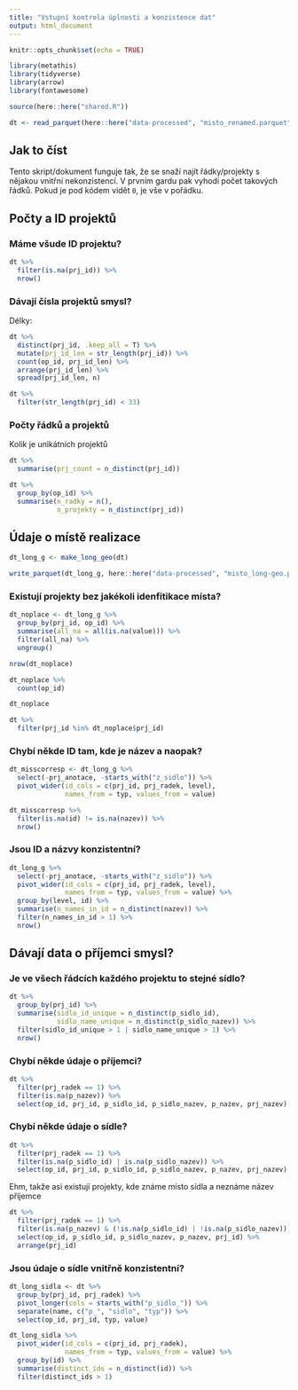 ```yaml
---
title: "Vstupní kontrola úplnosti a konzistence dat"
output: html_document
---
```


```r
knitr::opts_chunk$set(echo = TRUE)

library(metathis)
library(tidyverse)
library(arrow)
library(fontawesome)

source(here::here("shared.R"))
```

```r
dt <- read_parquet(here::here("data-processed", "misto_renamed.parquet"))
```

## Jak to číst

Tento skript/dokument funguje tak, že se snaží najít řádky/projekty s nějakou vnitřní nekonzistencí. V prvním gardu pak vyhodí počet takových řádků. Pokud je pod kódem vidět `0`, je vše v pořádku.

## Počty a ID projektů

### Máme všude ID projektu?

```r
dt %>% 
  filter(is.na(prj_id)) %>% 
  nrow()
```

### Dávají čísla projektů smysl?

Délky:

```r
dt %>% 
  distinct(prj_id, .keep_all = T) %>% 
  mutate(prj_id_len = str_length(prj_id)) %>% 
  count(op_id, prj_id_len) %>% 
  arrange(prj_id_len) %>% 
  spread(prj_id_len, n)
```

```r
dt %>% 
  filter(str_length(prj_id) < 33)
```


### Počty řádků a projektů

Kolik je unikátních projektů

```r
dt %>%
  summarise(prj_count = n_distinct(prj_id))
```

```r
dt %>% 
  group_by(op_id) %>% 
  summarise(n_radky = n(), 
            n_projekty = n_distinct(prj_id))
```

## Údaje o místě realizace

```r

dt_long_g <- make_long_geo(dt)

write_parquet(dt_long_g, here::here("data-processed", "misto_long-geo.parquet"))
```

### Existují projekty bez jakékoli idenfitikace místa?

```r
dt_noplace <- dt_long_g %>%
  group_by(prj_id, op_id) %>% 
  summarise(all_na = all(is.na(value))) %>% 
  filter(all_na) %>% 
  ungroup()

nrow(dt_noplace)
```

```r
dt_noplace %>% 
  count(op_id)
```

```r
dt_noplace
```
```r
dt %>% 
  filter(prj_id %in% dt_noplace$prj_id)
```


### Chybí někde ID tam, kde je název a naopak?


```r
dt_misscorresp <- dt_long_g %>% 
  select(-prj_anotace, -starts_with("z_sidlo")) %>% 
  pivot_wider(id_cols = c(prj_id, prj_radek, level), 
              names_from = typ, values_from = value)
```

```r
dt_misscorresp %>% 
  filter(is.na(id) != is.na(nazev)) %>% 
  nrow()
```

### Jsou ID a názvy konzistentní?


```r
dt_long_g %>% 
  select(-prj_anotace, -starts_with("z_sidlo")) %>% 
  pivot_wider(id_cols = c(prj_id, prj_radek, level), 
              names_from = typ, values_from = value) %>% 
  group_by(level, id) %>%
  summarise(n_names_in_id = n_distinct(nazev)) %>% 
  filter(n_names_in_id > 1) %>% 
  nrow()
```



## Dávají data o příjemci smysl?

### Je ve všech řádcích každého projektu to stejné sídlo? 

```r
dt %>% 
  group_by(prj_id) %>% 
  summarise(sidlo_id_unique = n_distinct(p_sidlo_id),
            sidlo_name_unique = n_distinct(p_sidlo_nazev)) %>% 
  filter(sidlo_id_unique > 1 | sidlo_name_unique > 1) %>% 
  nrow()
```


### Chybí někde údaje o příjemci?

```r
dt %>% 
  filter(prj_radek == 1) %>% 
  filter(is.na(p_nazev)) %>% 
  select(op_id, prj_id, p_sidlo_id, p_sidlo_nazev, p_nazev, prj_nazev)
```
### Chybí někde údaje o sídle?

```r
dt %>% 
  filter(prj_radek == 1) %>% 
  filter(is.na(p_sidlo_id) | is.na(p_sidlo_nazev)) %>% 
  select(op_id, prj_id, p_sidlo_id, p_sidlo_nazev, p_nazev, prj_nazev)
```
Ehm, takže asi existují projekty, kde známe místo sídla a neznáme název příjemce

```r
dt %>% 
  filter(prj_radek == 1) %>% 
  filter(is.na(p_nazev) & (!is.na(p_sidlo_id) | !is.na(p_sidlo_nazev))) %>% 
  select(op_id, p_sidlo_id, p_sidlo_nazev, p_nazev, prj_id) %>% 
  arrange(prj_id)
```

### Jsou údaje o sídle vnitřně konzistentní?

```r
dt_long_sidla <- dt %>%
  group_by(prj_id, prj_radek) %>% 
  pivot_longer(cols = starts_with("p_sidlo_")) %>%
  separate(name, c("p_", "sidlo", "typ")) %>% 
  select(op_id, prj_id, typ, value)
```

```r
dt_long_sidla %>% 
  pivot_wider(id_cols = c(prj_id, prj_radek),
              names_from = typ, values_from = value) %>% 
  group_by(id) %>% 
  summarise(distinct_ids = n_distinct(id)) %>% 
  filter(distinct_ids > 1)
```
